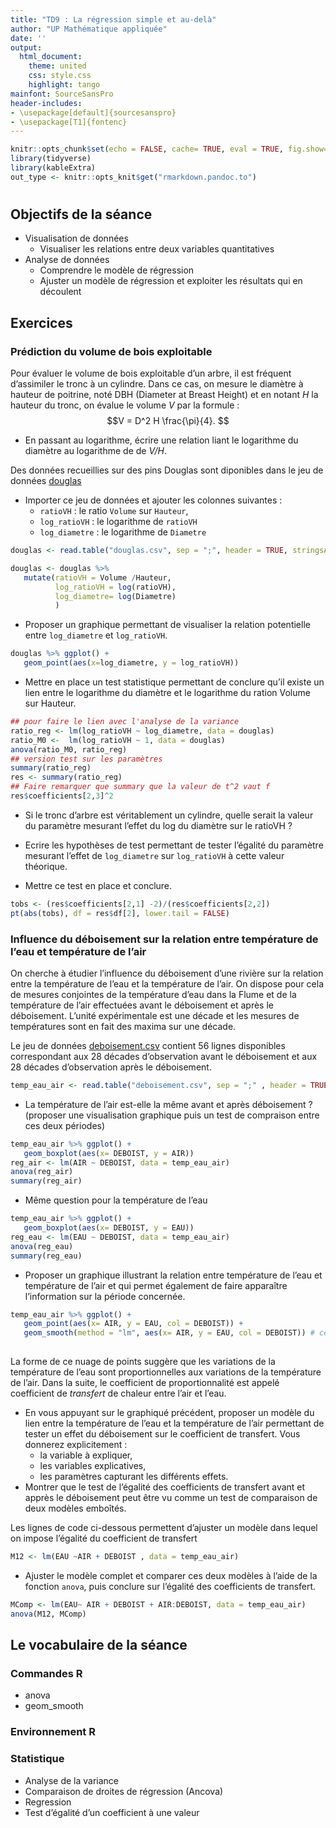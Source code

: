```yaml
---
title: "TD9 : La régression simple et au-delà"
author: "UP Mathématique appliquée"
date: ''
output:
  html_document:
    theme: united
    css: style.css
    highlight: tango
mainfont: SourceSansPro
header-includes:
- \usepackage[default]{sourcesanspro}
- \usepackage[T1]{fontenc}
---
```



```r
knitr::opts_chunk$set(echo = FALSE, cache= TRUE, eval = TRUE, fig.show='hide', message = FALSE, warning = FALSE, results = 'hide' )
library(tidyverse)
library(kableExtra)
out_type <- knitr::opts_knit$get("rmarkdown.pandoc.to")
```


# {.tabset .tabset-fade .tabset-pills}

##  Objectifs de la séance  

* Visualisation de données
  - Visualiser les relations entre deux variables quantitatives
* Analyse de données
   - Comprendre le modèle de régression
   - Ajuster un modèle de régression et exploiter les résultats qui en découlent
  
  
## Exercices 

###  Prédiction du volume de bois exploitable 

   Pour évaluer le volume de bois exploitable d'un arbre, il est fréquent d'assimiler le tronc à un cylindre. Dans ce cas, on mesure le diamètre à hauteur de poitrine, noté DBH (Diameter at Breast Height) et en notant *H* la hauteur du tronc,  on évalue le volume *V* par la formule :
   $$V = D^2 H \frac{\pi}{4}. $$
   
* En passant au logarithme, écrire une relation liant le logarithme du diamètre au logarithme de de *V/H*.

Des données recueillies sur des pins Douglas sont diponibles dans le jeu de données [douglas](douglas.csv)

* Importer ce jeu de données et ajouter les colonnes suivantes :
   - `ratioVH` : le ratio `Volume` sur `Hauteur`,
   - `log_ratioVH` : le logarithme de `ratioVH`
   - `log_diametre` : le logarithme de `Diametre`

```r
douglas <- read.table("douglas.csv", sep = ";", header = TRUE, stringsAsFactors = TRUE) 

douglas <- douglas %>% 
   mutate(ratioVH = Volume /Hauteur,
          log_ratioVH = log(ratioVH),
          log_diametre= log(Diametre)
          )
```

* Proposer un graphique permettant de visualiser la relation potentielle entre `log_diametre` et `log_ratioVH`.

```r
douglas %>% ggplot() +
   geom_point(aes(x=log_diametre, y = log_ratioVH))
```

* Mettre en place un test statistique permettant de conclure qu'il existe un lien entre le logarithme  du diamètre et le logarithme du ration Volume sur Hauteur.

```r
## pour faire le lien avec l'analyse de la variance
ratio_reg <- lm(log_ratioVH ~ log_diametre, data = douglas)
ratio_M0 <-  lm(log_ratioVH ~ 1, data = douglas)
anova(ratio_M0, ratio_reg)
## version test sur les paramètres
summary(ratio_reg)
res <- summary(ratio_reg)
## Faire remarquer que summary que la valeur de t^2 vaut f
res$coefficients[2,3]^2
```

* Si le tronc d'arbre est véritablement un cylindre, quelle serait la valeur du paramètre mesurant l'effet du log du diamètre sur le ratioVH ?

* Ecrire les hypothèses de test permettant de tester l'égalité du paramètre mesurant l'effet de `log_diametre` sur  `log_ratioVH` à cette valeur théorique.


* Mettre ce test en place et conclure.

```r
tobs <- (res$coefficients[2,1] -2)/(res$coefficients[2,2])
pt(abs(tobs), df = res$df[2], lower.tail = FALSE)
```


### Influence du déboisement sur la relation entre température de l'eau et température de l'air

 On cherche à étudier l'influence du déboisement d'une rivière sur la relation entre la température de l'eau et la température de l'air. On dispose pour cela de mesures conjointes de la température d'eau dans la Flume et de la
température de l'air effectuées avant le déboisement et après le déboisement. L'unité expérimentale est une décade et les mesures de températures sont en fait des maxima sur une décade.

Le jeu  de données [deboisement.csv](deboisement.csv) contient 56 lignes disponibles correspondant aux 28 décades d'observation avant le déboisement et aux 28 décades d'observation après le déboisement.

```r
temp_eau_air <- read.table("deboisement.csv", sep = ";" , header = TRUE, stringsAsFactors = TRUE)
```

* La température de l'air est-elle la même avant et après déboisement ? (proposer une visualisation graphique puis un test de compraison entre ces deux périodes)

```r
temp_eau_air %>% ggplot() +
   geom_boxplot(aes(x= DEBOIST, y = AIR))
reg_air <- lm(AIR ~ DEBOIST, data = temp_eau_air)
anova(reg_air)
summary(reg_air)
```


* Même question pour la température de l'eau 

```r
temp_eau_air %>% ggplot() +
   geom_boxplot(aes(x= DEBOIST, y = EAU))
reg_eau <- lm(EAU ~ DEBOIST, data = temp_eau_air)
anova(reg_eau)
summary(reg_eau)
```

* Proposer un graphique illustrant la relation entre température de l'eau et température de l'air et qui permet 
également de faire apparaître l'information sur la période concernée.


```r
temp_eau_air %>% ggplot() +
   geom_point(aes(x= AIR, y = EAU, col = DEBOIST)) +
   geom_smooth(method = "lm", aes(x= AIR, y = EAU, col = DEBOIST)) # cette ligne n'est pas essentielle
   
```


La forme de ce nuage de points suggère que les variations de la température de l'eau sont proportionnelles aux variations de la température de l'air. Dans la suite, le coefficient de proportionnalité est appelé coefficient de *transfert* de chaleur entre l'air et l'eau.

* En  vous appuyant sur le graphiqué précédent, proposer un modèle du lien entre la température de l'eau et la température de l'air permettant de tester un effet du déboisement sur le coefficient de transfert. Vous donnerez explicitement :
    - la variable à expliquer,
    - les variables explicatives,
    - les paramètres capturant les différents  effets.

* Montrer que le test de l'égalité des coefficients de transfert avant et apprès le déboisement peut être vu comme un test de comparaison de deux modèles emboîtés.



Les lignes de code ci-dessous permettent d'ajuster un modèle dans lequel on impose l'égalité du coefficient de transfert

```r
M12 <- lm(EAU ~AIR + DEBOIST , data = temp_eau_air)
```

* Ajuster le modèle complet et comparer ces deux modèles à l'aide de la fonction `anova`, puis conclure sur l'égalité des coefficients de transfert.

```r
MComp <- lm(EAU~ AIR + DEBOIST + AIR:DEBOIST, data = temp_eau_air)
anova(M12, MComp)
```


## Le vocabulaire de la séance

### Commandes R
- anova
- geom_smooth

### Environnement R


### Statistique 
- Analyse de la variance
- Comparaison de droites de régression (Ancova)
- Regression
- Test d'égalité d'un coefficient à une valeur